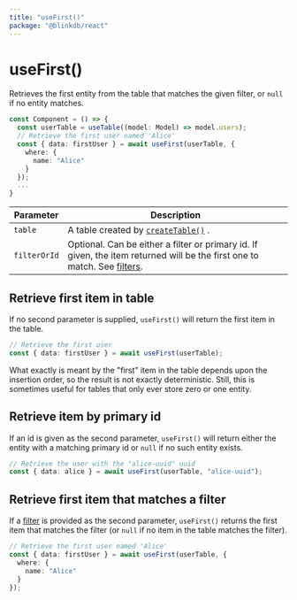 ```yaml
---
title: "useFirst()"
package: "@blinkdb/react"
---
```


# useFirst()

Retrieves the first entity from the table that matches the given filter, or `null` if no entity matches.

```ts
const Component = () => {
  const userTable = useTable((model: Model) => model.users);
  // Retrieve the first user named 'Alice'
  const { data: firstUser } = await useFirst(userTable, {
    where: {
      name: "Alice"
    }
  });
  ...
}
```

| Parameter    | Description                                                                                                                               |
|--------------|-------------------------------------------------------------------------------------------------------------------------------------------|
| `table`      | A table created by [`createTable()`](createtable) .                                                                                       |
| `filterOrId` | Optional. Can be either a filter or primary id. If given, the item returned will be the first one to match. See [filters](/docs/filters). |

## Retrieve first item in table

If no second parameter is supplied, `useFirst()` will return the first item in the table.

```ts
// Retrieve the first user
const { data: firstUser } = await useFirst(userTable);
```

What exactly is meant by the "first" item in the table depends upon the insertion order, so the result is not exactly
deterministic. Still, this is sometimes useful for tables that only ever store zero or one entity.

## Retrieve item by primary id

If an id is given as the second parameter, `useFirst()` will return either the entity with a matching primary id or `null`
if no such entity exists.

```ts
// Retrieve the user with the "alice-uuid" uuid
const { data: alice } = await useFirst(userTable, "alice-uuid");
```

## Retrieve first item that matches a filter

If a [filter](/docs/filters) is provided as the second parameter, `useFirst()` returns the first item that matches the filter (or `null` if
no item in the table matches the filter).

```ts
// Retrieve the first user named 'Alice'
const { data: firstUser } = await useFirst(userTable, {
  where: {
    name: "Alice"
  }
});
```
